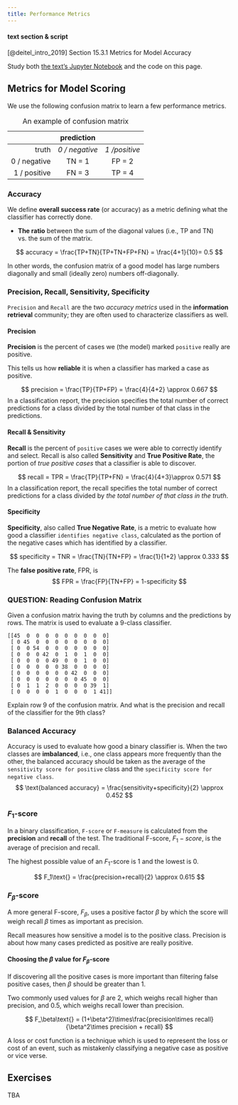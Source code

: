 ```yaml
---
title: Performance Metrics
---
```



::: callout-important
#### text section & script

[@deitel_intro_2019] Section 15.3.1 Metrics for Model Accuracy

Study both [the text's Jupyter Notebook ](https://github.com/pdeitel/IntroToPython/blob/master/examples/ch15/snippets_ipynb/15_02-03.ipynb) and the code on this page.
:::



## Metrics for Model Scoring

We use the following confusion matrix to learn a few performance metrics.


|              |   prediction   |               |
|-------------:|:--------------:|:-------------:|
|        truth | *0 / negative* | *1 /positive* |
| 0 / negative |     TN = 1     |    FP = 2     |
| 1 / positive |     FN = 3     |    TP = 4     |

: An example of confusion matrix


### Accuracy

We define **overall success rate** (or accuracy) as a metric defining what the classifier has correctly done.

-   **The ratio** between the sum of the diagonal values (i.e., TP and TN) vs. the sum of the matrix.

$$
accuracy = \frac{TP+TN}{TP+TN+FP+FN} = \frac{4+1}{10}= 0.5
$$

In other words, the confusion matrix of a good model has large numbers diagonally and small (ideally zero) numbers off-diagonally.


### Precision, Recall, Sensitivity, Specificity

`Precision` and `Recall` are the two *accuracy metrics* used in the **information retrieval** community; they are often used to characterize classifiers as well.

::: panel-tabset

#### Precision

**Precision** is the percent of cases we (the model) marked `positive` really are positive. 

This tells us how **reliable** it is when a classifier has marked a case as positive.

$$
precision = \frac{TP}{TP+FP} = \frac{4}{4+2} \approx 0.667
$$
In a classification report, the precision specifies the total number of correct predictions for a class divided by the total number of that class in the predictions.


#### Recall & Sensitivity

**Recall** is the percent of `positive` cases we were able to correctly identify and select. Recall is also called **Sensitivity** and **True Positive Rate**, the portion of *true positive cases* that a classifier is able to discover. 

$$
recall = TPR = \frac{TP}{TP+FN} = \frac{4}{4+3}\approx 0.571
$$
In a classification report, the recall specifies the total number of correct predictions for a class divided by *the total number of that class in the truth*.


#### Specificity

**Specificity**, also called **True Negative Rate**, is a metric to evaluate how good a classifier `identifies negative class`, calculated as the portion of the negative cases which has identified by a classifier.

$$
specificity = TNR = \frac{TN}{TN+FP} = \frac{1}{1+2} \approx 0.333
$$


The **false positive rate**, FPR, is 
$$
FPR = \frac{FP}{TN+FP} = 1-specificity
$$
:::


::: callout-important
### QUESTION: Reading Confusion Matrix

Given a confusion matrix having the truth by columns and the predictions by rows. The matrix is used to evaluate a 9-class classifier.

```
[[45  0  0  0  0  0  0  0  0  0]
 [ 0 45  0  0  0  0  0  0  0  0]
 [ 0  0 54  0  0  0  0  0  0  0]
 [ 0  0  0 42  0  1  0  1  0  0]
 [ 0  0  0  0 49  0  0  1  0  0]
 [ 0  0  0  0  0 38  0  0  0  0]
 [ 0  0  0  0  0  0 42  0  0  0]
 [ 0  0  0  0  0  0  0 45  0  0]
 [ 0  1  1  2  0  0  0  0 39  1]
 [ 0  0  0  0  1  0  0  0  1 41]]
``` 

Explain row 9 of the confusion matrix. And what is the precision and recall of the classifier for the 9th class?

:::


### Balanced Accuracy

Accuracy is used to evaluate how good a binary classifier is. When the two classes are **imbalanced**, i.e., one class appears more frequently than the other, the balanced accuracy should be taken as the average of the `sensitivity score for positive` class and the `specificity score for negative class`. 
$$
\text{balanced accuracy} = \frac{sensitivity+specificity}{2} \approx 0.452
$$



### $F_1$-score

In a binary classification, `F-score` or `F-measure` is calculated from the **precision** and **recall** of the test. The traditional F-score, $F_1-score$, is the average of precision and recall. 

The highest possible value of an $F_1$-score is 1 and the lowest is 0.

$$
F_1\text{} = \frac{precision+recall}{2} \approx 0.615
$$


### $F_\beta$-score

A more general F-score, $F_\beta$, uses a positive factor $\beta$ by which the score will weigh recall $\beta$ times as important as precision. 

Recall measures how sensitive a model is to the positive class. Precision is about how many cases predicted as positive are really positive. 

::: callout-tip
#### Choosing the $\beta$ value for $F_\beta$-score

If discovering all the positive cases is more important than filtering false positive cases, then $\beta$ should be greater than $1$.

:::

Two commonly used values for $\beta$ are $2$, which weighs recall higher than precision, and $0.5$, which weighs recall lower than precision.

$$
F_\beta\text{} = (1+\beta^2)\times\frac{precision\times recall}{\beta^2\times precision + recall} 
$$

::: column-margin
A loss or cost function is a technique which is used to represent the loss or cost of an event, such as mistakenly classifying a negative case as positive or vice verse.
:::



## Exercises

TBA

